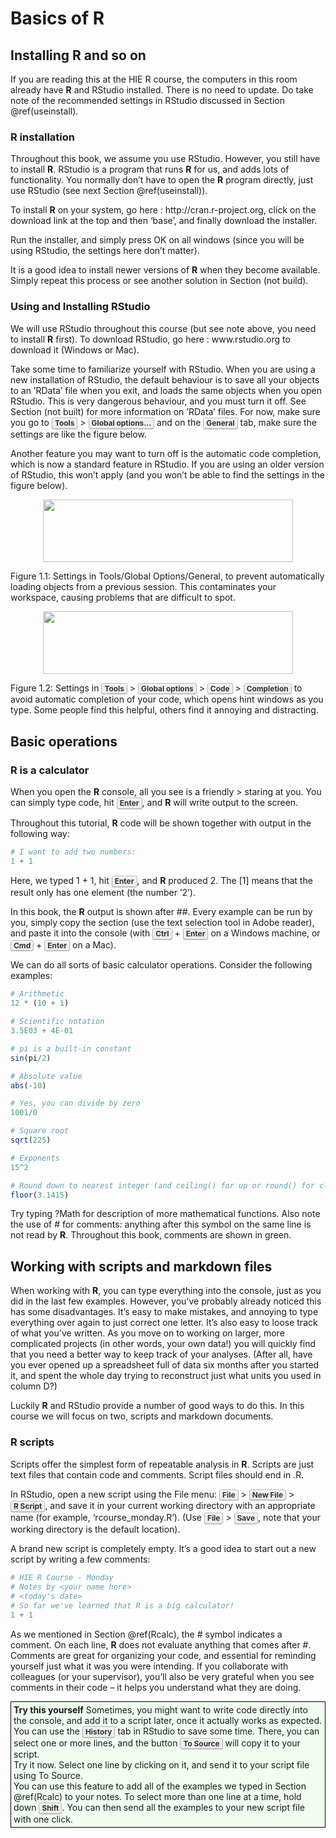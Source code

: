 # Basics of R {#basics}

## Installing R and so on {#install}

If you are reading this at the HIE R course, the computers in this room already have **R** and RStudio installed. There is no need to update. Do take note of the recommended settings in RStudio discussed in Section \@ref(useinstall).

### R installation {#Rinstall}

Throughout this book, we assume you use RStudio. However, you still have to install **R**. RStudio is a program that runs **R** for us, and adds lots of functionality. You normally don't have to open the **R** program directly, just use RStudio (see next Section \@ref(useinstall)).

To install **R** on your system, go here : http://cran.r-project.org, click on the download link at the top and then 'base', and finally download the installer.

Run the installer, and simply press OK on all windows (since you will be using RStudio, the settings here don't matter).

It is a good idea to install newer versions of **R** when they become available. Simply repeat this process or see another solution in Section (not build).

### Using and Installing RStudio {#useinstall}

We will use RStudio throughout this course (but see note above, you need to install **R** first). To download RStudio, go here : www.rstudio.org to download it (Windows or Mac).

Take some time to familiarize yourself with RStudio. When you are using a new installation of RStudio, the default behaviour is to save all your objects to an ’RData’ file when you exit, and loads the same objects when you open RStudio. This is very dangerous behaviour, and you must turn it off. See Section (not built) for more information on ’RData’ files. For now, make sure you go to <span style="background-color: #eee; border-radius: 3px; border: 1px solid #b4b4b4; box-shadow: 0 1px 1px rgba(0, 0, 0, .2), 0 2px 0 0 rgba(255, 255, 255, .7) inset;  color: #333; display: inline-block; font-size: .85em; font-weight: 700; line-height: 1; padding: 2px 4px; white-space: nowrap;"> Tools </span> > <span style="background-color: #eee; border-radius: 3px; border: 1px solid #b4b4b4; box-shadow: 0 1px 1px rgba(0, 0, 0, .2), 0 2px 0 0 rgba(255, 255, 255, .7) inset;  color: #333; display: inline-block; font-size: .85em; font-weight: 700; line-height: 1; padding: 2px 4px; white-space: nowrap; markdown: 1;"> Global options... </span> and on the <span style="background-color: #eee; border-radius: 3px; border: 1px solid #b4b4b4; box-shadow: 0 1px 1px rgba(0, 0, 0, .2), 0 2px 0 0 rgba(255, 255, 255, .7) inset;  color: #333; display: inline-block; font-size: .85em; font-weight: 700; line-height: 1; padding: 2px 4px; white-space: nowrap; markdown: 1;"> General </span> tab, make sure the settings are like the figure below.

Another feature you may want to turn off is the automatic code completion, which is now a standard feature in RStudio. If you are using an older version of RStudio, this won’t apply (and you won’t be able to find the settings in the figure below).


<p align="center">
  <img width="400" height="100" src="Fig1.1.JPG">
</p>

Figure 1.1: Settings in Tools/Global Options/General, to prevent automatically loading objects from a previous session. This contaminates your workspace, causing problems that are difficult to spot.

<p align="center">
  <img width="400" height="100" src="Fig1.2.JPG">
</p>

Figure 1.2: Settings in <span style="background-color: #eee; border-radius: 3px; border: 1px solid #b4b4b4; box-shadow: 0 1px 1px rgba(0, 0, 0, .2), 0 2px 0 0 rgba(255, 255, 255, .7) inset;  color: #333; display: inline-block; font-size: .85em; font-weight: 700; line-height: 1; padding: 2px 4px; white-space: nowrap; markdown: 1;"> Tools </span> > <span style="background-color: #eee; border-radius: 3px; border: 1px solid #b4b4b4; box-shadow: 0 1px 1px rgba(0, 0, 0, .2), 0 2px 0 0 rgba(255, 255, 255, .7) inset;  color: #333; display: inline-block; font-size: .85em; font-weight: 700; line-height: 1; padding: 2px 4px; white-space: nowrap; markdown: 1;"> Global options </span> > <span style="background-color: #eee; border-radius: 3px; border: 1px solid #b4b4b4; box-shadow: 0 1px 1px rgba(0, 0, 0, .2), 0 2px 0 0 rgba(255, 255, 255, .7) inset;  color: #333; display: inline-block; font-size: .85em; font-weight: 700; line-height: 1; padding: 2px 4px; white-space: nowrap; markdown: 1;"> Code </span> > <span style="background-color: #eee; border-radius: 3px; border: 1px solid #b4b4b4; box-shadow: 0 1px 1px rgba(0, 0, 0, .2), 0 2px 0 0 rgba(255, 255, 255, .7) inset;  color: #333; display: inline-block; font-size: .85em; font-weight: 700; line-height: 1; padding: 2px 4px; white-space: nowrap; markdown: 1;"> Completion </span> to avoid automatic completion of your code, which opens hint windows as you type. Some people find this helpful, others find it annoying and distracting.

## Basic operations {#baseops}

### R is a calculator {#Rcalc}

When you open the **R** console, all you see is a friendly > staring at you. You can simply type code, hit <span style="background-color: #eee; border-radius: 3px; border: 1px solid #b4b4b4; box-shadow: 0 1px 1px rgba(0, 0, 0, .2), 0 2px 0 0 rgba(255, 255, 255, .7) inset;  color: #333; display: inline-block; font-size: .85em; font-weight: 700; line-height: 1; padding: 2px 4px; white-space: nowrap; markdown: 1;"> Enter </span>, and **R** will write output to the screen.

Throughout this tutorial, **R** code will be shown together with output in the following way:

```r
# I want to add two numbers:
1 + 1
```

Here, we typed 1 + 1, hit <span style="background-color: #eee; border-radius: 3px; border: 1px solid #b4b4b4; box-shadow: 0 1px 1px rgba(0, 0, 0, .2), 0 2px 0 0 rgba(255, 255, 255, .7) inset;  color: #333; display: inline-block; font-size: .85em; font-weight: 700; line-height: 1; padding: 2px 4px; white-space: nowrap; markdown: 1;"> Enter </span>, and **R** produced 2. The [1] means that the result only has one element (the number ’2’).

In this book, the **R** output is shown after ##. Every example can be run by you, simply copy the section (use the text selection tool in Adobe reader), and paste it into the console (with <span style="background-color: #eee; border-radius: 3px; border: 1px solid #b4b4b4; box-shadow: 0 1px 1px rgba(0, 0, 0, .2), 0 2px 0 0 rgba(255, 255, 255, .7) inset;  color: #333; display: inline-block; font-size: .85em; font-weight: 700; line-height: 1; padding: 2px 4px; white-space: nowrap; markdown: 1;"> Ctrl </span> + <span style="background-color: #eee; border-radius: 3px; border: 1px solid #b4b4b4; box-shadow: 0 1px 1px rgba(0, 0, 0, .2), 0 2px 0 0 rgba(255, 255, 255, .7) inset;  color: #333; display: inline-block; font-size: .85em; font-weight: 700; line-height: 1; padding: 2px 4px; white-space: nowrap; markdown: 1;"> Enter </span> on a Windows machine, or <span style="background-color: #eee; border-radius: 3px; border: 1px solid #b4b4b4; box-shadow: 0 1px 1px rgba(0, 0, 0, .2), 0 2px 0 0 rgba(255, 255, 255, .7) inset;  color: #333; display: inline-block; font-size: .85em; font-weight: 700; line-height: 1; padding: 2px 4px; white-space: nowrap; markdown: 1;"> Cmd </span> + <span style="background-color: #eee; border-radius: 3px; border: 1px solid #b4b4b4; box-shadow: 0 1px 1px rgba(0, 0, 0, .2), 0 2px 0 0 rgba(255, 255, 255, .7) inset;  color: #333; display: inline-block; font-size: .85em; font-weight: 700; line-height: 1; padding: 2px 4px; white-space: nowrap; markdown: 1;"> Enter </span> on a Mac).

We can do all sorts of basic calculator operations. Consider the following examples:
```r
# Arithmetic
12 * (10 + 1)

# Scientific notation
3.5E03 + 4E-01

# pi is a built-in constant
sin(pi/2)

# Absolute value
abs(-10)

# Yes, you can divide by zero
1001/0

# Square root
sqrt(225)

# Exponents
15^2

# Round down to nearest integer (and ceiling() for up or round() for closest)
floor(3.1415)
```

Try typing ?Math for description of more mathematical functions.
Also note the use of # for comments: anything after this symbol on the same line is not read by **R**. Throughout this book, comments are shown in green.

## Working with scripts and markdown files {#scriptmark}

When working with **R**, you can type everything into the console, just as you did in the last few examples. However, you’ve probably already noticed this has some disadvantages. It’s easy to make mistakes, and annoying to type everything over again to just correct one letter. It’s also easy to loose track of what you’ve written. As you move on to working on larger, more complicated projects (in other words, your own data!) you will quickly find that you need a better way to keep track of your analyses. (After all, have you ever opened up a spreadsheet full of data six months after you started it, and spent the whole day trying to reconstruct just what units you used in column D?)

Luckily **R** and RStudio provide a number of good ways to do this. In this course we will focus on two, scripts and markdown documents.

### R scripts {#scripts}

Scripts offer the simplest form of repeatable analysis in **R**. Scripts are just text files that contain code and comments. Script files should end in .R. 

In RStudio, open a new script using the File menu: <span style="background-color: #eee; border-radius: 3px; border: 1px solid #b4b4b4; box-shadow: 0 1px 1px rgba(0, 0, 0, .2), 0 2px 0 0 rgba(255, 255, 255, .7) inset;  color: #333; display: inline-block; font-size: .85em; font-weight: 700; line-height: 1; padding: 2px 4px; white-space: nowrap; markdown: 1;"> File </span> > <span style="background-color: #eee; border-radius: 3px; border: 1px solid #b4b4b4; box-shadow: 0 1px 1px rgba(0, 0, 0, .2), 0 2px 0 0 rgba(255, 255, 255, .7) inset;  color: #333; display: inline-block; font-size: .85em; font-weight: 700; line-height: 1; padding: 2px 4px; white-space: nowrap; markdown: 1;"> New File </span> > <span style="background-color: #eee; border-radius: 3px; border: 1px solid #b4b4b4; box-shadow: 0 1px 1px rgba(0, 0, 0, .2), 0 2px 0 0 rgba(255, 255, 255, .7) inset;  color: #333; display: inline-block; font-size: .85em; font-weight: 700; line-height: 1; padding: 2px 4px; white-space: nowrap; markdown: 1;"> R Script </span>, and save it in your current working directory with an appropriate name (for example, ‘rcourse_monday.R’). (Use <span style="background-color: #eee; border-radius: 3px; border: 1px solid #b4b4b4; box-shadow: 0 1px 1px rgba(0, 0, 0, .2), 0 2px 0 0 rgba(255, 255, 255, .7) inset;  color: #333; display: inline-block; font-size: .85em; font-weight: 700; line-height: 1; padding: 2px 4px; white-space: nowrap; markdown: 1;"> File </span> > <span style="background-color: #eee; border-radius: 3px; border: 1px solid #b4b4b4; box-shadow: 0 1px 1px rgba(0, 0, 0, .2), 0 2px 0 0 rgba(255, 255, 255, .7) inset;  color: #333; display: inline-block; font-size: .85em; font-weight: 700; line-height: 1; padding: 2px 4px; white-space: nowrap; markdown: 1;"> Save </span>, note that your working directory is the default location).

A brand new script is completely empty. It’s a good idea to start out a new script by writing a few comments:
```r
# HIE R Course - Monday
# Notes by <your name here>
# <today's date>
# So far we've learned that R is a big calculator!
1 + 1
```

As we mentioned in Section \@ref(Rcalc), the # symbol indicates a comment. On each line, **R** does not evaluate anything that comes after #. Comments are great for organizing your code, and essential for reminding yourself just what it was you were intending. If you collaborate with colleagues (or your supervisor), you’ll also be very grateful when you see comments in their code – it helps you understand what they are doing.

<div style="background-color: honeydew;border: 1px solid #000000; padding: 4px 4px; white-space: normal; markdown: 1;">**Try this yourself** 
Sometimes, you might want to write code directly into the console, and add it to a script later, once it actually works as expected. You can use the <span style="background-color: #eee; border-radius: 3px; border: 1px solid #b4b4b4; box-shadow: 0 1px 1px rgba(0, 0, 0, .2), 0 2px 0 0 rgba(255, 255, 255, .7) inset;  color: #333; display: inline-block; font-size: .85em; font-weight: 700; line-height: 1; padding: 2px 4px; white-space: nowrap; markdown: 1;"> History </span> tab in RStudio to save some time. There, you can select one or more lines, and the button <span style="background-color: #eee; border-radius: 3px; border: 1px solid #b4b4b4; box-shadow: 0 1px 1px rgba(0, 0, 0, .2), 0 2px 0 0 rgba(255, 255, 255, .7) inset;  color: #333; display: inline-block; font-size: .85em; font-weight: 700; line-height: 1; padding: 2px 4px; white-space: nowrap; markdown: 1;"> To Source </span> will copy it to your script.
<br>Try it now. Select one line by clicking on it, and send it to your script file using To Source.
<br>You can use this feature to add all of the examples we typed in Section \@ref(Rcalc) to your notes. To select more than one line at a time, hold down <span style="background-color: #eee; border-radius: 3px; border: 1px solid #b4b4b4; box-shadow: 0 1px 1px rgba(0, 0, 0, .2), 0 2px 0 0 rgba(255, 255, 255, .7) inset;  color: #333; display: inline-block; font-size: .85em; font-weight: 700; line-height: 1; padding: 2px 4px; white-space: nowrap; markdown: 1;"> Shift </span>. You can then send all the examples to your new script file with one click. </div>

